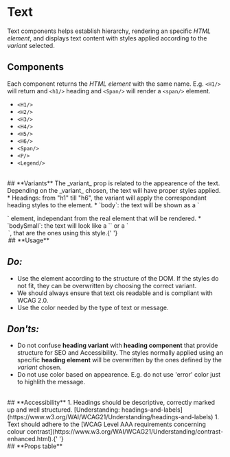 
# Text

Text components helps establish hierarchy, rendering an specific _HTML element_, and displays text content with styles applied according to the _variant_ selected.

## **Components**

Each component returns the _HTML element_ with the same name. E.g. `<H1/>` will return and `<h1/>` heading and `<Span/>` will render a `<span/>` element.

- `<H1/>`
- `<H2/>`
- `<H3/>`
- `<H4/>`
- `<H5/>`
- `<H6/>`
- `<Span/>`
- `<P/>`
- `<Legend/>`

<br />
## **Variants** The _variant_ prop is related to the appearence of the text. Depending on the _variant_ chosen, the text
will have proper styles applied. * Headings: from "h1" till "h6", the variant will apply the correspondant heading styles
to the element. * `body`: the text will be shown as a `<p />` element, independant from the real element that will be rendered.
* `bodySmall`: the text will look like a `<span />` or a `<legend />
`, that are the ones using this style.{' '}

<br />
## **Usage**

## **_Do:_**

- Use the element according to the structure of the DOM. If the styles do not fit, they can be overwritten by choosing the correct variant.
- We should always ensure that text ois readable and is compliant with WCAG 2.0.
- Use the color needed by the type of text or message.

## **_Don'ts:_**

- Do not confuse **heading variant** with **heading component** that provide structure for SEO and Accessibility. The styles normally applied using an specific **heading element** will be overwritten by the ones defined by the _variant_ chosen.
- Do not use color based on appearence. E.g. do not use 'error' color just to highlith the message.

<br />
## **Accessibility** 1. Headings should be descriptive, correctly marked up and well structured. [Understanding: headings-and-labels](https://www.w3.org/WAI/WCAG21/Understanding/headings-and-labels)
1. Text should adhere to the [WCAG Level AAA requirements concerning colour contrast](https://www.w3.org/WAI/WCAG21/Understanding/contrast-enhanced.html).{' '}

<br />
## **Props table**

<ArgsTable of={H1} />
